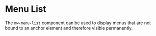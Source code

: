 
# Menu List

The `mw-menu-list` component can be used to display menus that are not bound to an anchor element and therefore visible permanently.

<Canvas withSource="open">
    <Story id="components-menulist--default" />
</Canvas>

<ArgsTable of="mw-menu-list" />
